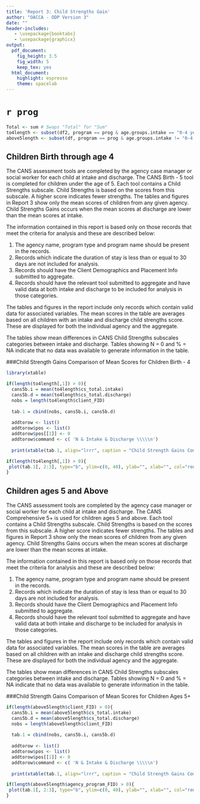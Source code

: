 ```yaml
---
title: 'Report 3: Child Strengths Gain'
author: "OACCA - ODP Version 3"
date: ""
header-includes:
   - \usepackage{booktabs}
   - \usepackage{graphicx}
output:
  pdf_document:
    fig_height: 3.5
    fig_width: 5
    keep_tex: yes
  html_document:
    highlight: espresso
    theme: spacelab
---
```


# `r prog`

```r
Total <- sum # Swaps "Total" for "Sum"
to4length <- subset(df2, program == prog & age.groups.intake == "0-4 years old", )
above5length <- subset(df, program == prog & age.groups.intake != "0-4 years old", )
```

## Children Birth through age 4 
The CANS assessment tools are completed by the agency case manager or social worker for each child at intake and discharge.  The CANS Birth - 5 tool is completed for children under the age of 5.  Each tool contains a Child Strengths subscale.  Child Strengths is based on the scores from this subscale.  A higher score indicates fewer strengths.  The tables and figures in Report 3 show only the mean scores of children from any given agency.  Child Strengths Gains occurs when the mean scores at discharge are lower than the mean scores at intake.

The information contained in this report is based only on those records that meet the criteria for analysis and these are described below:

1. The agency name, program type and program name should be present in the records.
2. Records which indicate the duration of stay is less than or equal to 30 days are not included for analysis.
3. Records should have the Client Demographics and Placement Info submitted to aggregate.
4. Records should have the relevant tool submitted to aggregate and have valid data at both intake and discharge to be included for analysis in those categories.

The tables and figures in the report include only records which contain valid data for associated variables.  The mean scores in the table are averages based on all children with an intake and discharge child strengths score. These are displayed for both the individual agency and the aggregate.

The tables show mean differences in CANS Child Strengths subscales categories between intake and discharge.  Tables showing N = 0 and % = NA indicate that no data was available to generate information in the table.

###Child Strength Gains Comparison of Mean Scores for Children Birth - 4

\begin{itemize}
  \item `r length(to4length[,1])` Aggregate records available
\end{itemize}

```r
library(xtable)

if(length(to4length[,1]) > 0){
  cans5b.i = mean(to4length$cs_total.intake)
  cans5b.d = mean(to4length$cs_total.discharge)
  nobs = length(to4length$client_FID)
  
  tab.1 = cbind(nobs, cans5b.i, cans5b.d)
  
  addtorow <- list()
  addtorow$pos <- list()
  addtorow$pos[[1]] <- 0
  addtorow$command <- c( 'N & Intake & Discharge \\\\\n')
  
  print(xtable(tab.1, align="lrrr", caption = "Child Strength Gains Comparison of Mean Scores for Children Birth - 4", digits=c(0, 0, 2, 2)), type='latex', comment=FALSE, include.rownames=FALSE, include.colnames = F, caption.placement = "top", booktabs = TRUE, add.to.row = addtorow)} else{cat("Note: No useable records are available to generate the table and figure.")}
```

```r
if(length(to4length[,1]) > 0){
 plot(tab.1[, 2:3], type="b", ylim=c(0, 40), ylab="", xlab="", col="red", main="Figure 1: Child Strength Gains Comparison of Mean Scores for Children Birth - 4", cex.main=0.8, cex.axis = .8, font.main = 1, family="serif")
}
```


## Children ages 5 and Above 
The CANS assessment tools are completed by the agency case manager or social worker for each child at intake and discharge. The CANS Comprehensive 5+ is used for children ages 5 and above.  Each tool contains a Child Strengths subscale.  Child Strengths is based on the scores from this subscale.  A higher score indicates fewer strengths.  The tables and figures in Report 3 show only the mean scores of children from any given agency.  Child Strengths Gains occurs when the mean scores at discharge are lower than the mean scores at intake.

The information contained in this report is based only on those records that meet the criteria for analysis and these are described below:

1. The agency name, program type and program name should be present in the records.
2. Records which indicate the duration of stay is less than or equal to 30 days are not included for analysis.
3. Records should have the Client Demographics and Placement Info submitted to aggregate.
4. Records should have the relevant tool submitted to aggregate and have valid data at both intake and discharge to be included for analysis in those categories.

The tables and figures in the report include only records which contain valid data for associated variables.  The mean scores in the table are averages based on all children with an intake and discharge child strengths score. These are displayed for both the individual agency and the aggregate.

The tables show mean differences in CANS Child Strengths subscales categories between intake and discharge.  Tables showing N = 0 and % = NA indicate that no data was available to generate information in the table.


###Child Strength Gains Comparison of Mean Scores for Children Ages 5+

\begin{itemize}
  \item `r length(above5length$agency_FID.intake)` Aggregate records available
\end{itemize}


```r

if(length(above5length$client_FID) > 0){
  cans5b.i = mean(above5length$cs_total.intake)
  cans5b.d = mean(above5length$cs_total.discharge)
  nobs = length(above5length$client_FID)
  
  tab.1 = cbind(nobs, cans5b.i, cans5b.d)
  
  addtorow <- list()
  addtorow$pos <- list()
  addtorow$pos[[1]] <- 0
  addtorow$command <- c( 'N & Intake & Discharge \\\\\n')
  
  print(xtable(tab.1, align="lrrr", caption = "Child Strength Gains Comparison of Mean Scores for Children Ages 5+", digits=c(0, 0, 2, 2)), type='latex', comment=FALSE, include.rownames=FALSE, include.colnames = F, caption.placement = "top", booktabs = TRUE, add.to.row = addtorow)} else{cat("Note: No useable records are available to generate the table and figure.")}
```


```r
if(length(above5length$agency_program_FID) > 0){
 plot(tab.1[, 2:3], type="b", ylim=c(0, 40), ylab="", xlab="", col="red", main="Figure 2: Child Strength Gains Comparison of Mean Scores for Children Ages 5+", cex.main=0.8, cex.axis = .8, font.main = 1, family="serif")
}
```

